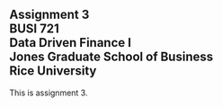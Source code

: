 ## Assignment 3<br>BUSI 721<br>Data Driven Finance I<br>Jones Graduate School of Business<br>Rice University<br>

This is assignment 3.